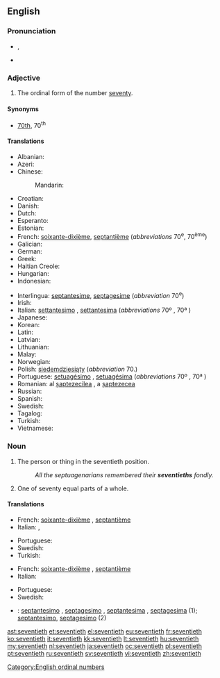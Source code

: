 ==English==

===Pronunciation===
* {{IPA|/ˈsɛvntiəθ/}}, {{X-SAMPA|/"sEvnti@T/}}
* {{hyphenation|sev|en|ti|eth}}

===Adjective===
{{en-adj|-}}

# The ordinal form of the number [[seventy]].

====Synonyms====
* [[70th]], 70<sup>th</sup>

====Translations====
{{trans-top|ordinal form of the number seventy (70)}}
* Albanian: {{t|sq|shtatëdhjetë}}
* Azeri: {{t|az|yetmişinci}}
* Chinese:
*: Mandarin: {{t|zh|第七十|tr=dì qīshí|sc=Hani}}
* Croatian: {{t|hr|sedamdeseti|sc=Cyrl}}
* Danish: {{t|da|halvfjerdsindstyvende}}
* Dutch: {{t|nl|zeventigste}}
* Esperanto: {{t|eo|sepdek}}
* Estonian: {{t|et|seitsmekümnes|sc=Cyrl}}
* French: {{qualifier|France|Quebec}} [[soixante-dixième]], {{qualifier|Belgium|Congo-Kinshasa|Switzerland}} [[septantième]] (''abbreviations'' 70<sup>e</sup>, 70<sup>ème</sup>)<!--Belgium, Switzerland, Congo-Kinshasa verified by Paul G on 2006-05-23-->
* Galician: {{t|gl|septuagésimo}}
* German: {{t|de|siebzigste}}
* Greek: {{t+|el|εβδομηκοστός|tr=evdomikostos}}
* Haitian Creole: {{tø|ht|swasant}}
* Hungarian: {{t|hu|hetvenedik}}
* Indonesian: {{t|id|ketujuhpuluh}}
{{trans-mid}}
* Interlingua: [[septantesime]], [[septagesime]] (''abbreviation'' 70<sup>e</sup>)
* Irish: {{t|ga|seachtó}}
* Italian: [[settantesimo]] {{m}}, [[settantesima]] {{f}} (''abbreviations'' 70º<!--note: this a superscript "o", not a degree symbol--> {{m}}, 70ª {{f}})
* Japanese: {{t|ja|第七十|tr=dai nana jū|sc=Jpan}}
* Korean: {{t+|ko|일흔째|tr=ilheunjjae |sc=Hang}}
* Latin: {{t|la|septuagesimus}}
* Latvian: {{t|lv|septiņdesmitais}}
* Lithuanian: {{t|lt|septyniasdešimtas}}
* Malay: {{t|ms|ketujuh puluh}}
* Norwegian: {{t|no|syttinde}}
* Polish: [[siedemdziesiąty]] (''abbreviation'' 70.)
* Portuguese: [[setuagésimo]] {{m}}, [[setuagésima]] {{f}} (''abbreviations'' 70º<!--note: this a superscript "o", not a degree symbol--> {{m}}, 70ª {{f}})
* Romanian: al [[șaptezecilea]] {{m}}, a [[șaptezecea]] {{f}}
* Russian: {{t|ru|семидесятый|tr=semidesyatyĭ|sc=Cyrl}}
* Spanish: {{t|es|septuagésimo}}
* Swedish: {{t+|sv|sjuttionde}}
* Tagalog: {{t|tl|pampitumpu}}
* Turkish: {{t|tr|yetmişinci}}
* Vietnamese: {{t|vi|thứ bảy mươi}}
{{trans-bottom}}

===Noun===
{{en-noun}}

# The person or thing in the seventieth position.
#: ''All the septuagenarians remembered their '''seventieths''' fondly.''
# One of seventy equal parts of a whole.

====Translations====
{{trans-top|the person or thing in the seventieth position}}
* French: {{qualifier|France, Quebec}} [[soixante-dixième]] {{m|f}}, {{qualifier|Belgium, Congo-Kinshasa, Switzerland}} [[septantième]] {{m|f}}<!--Belgium, Switzerland, Congo-Kinshasa verified by Paul G on 2006-05-23-->
* Italian: {{t-|it|settantesimo|m}}, {{t-|it|settantesima|f}}
{{trans-mid}}
* Portuguese: {{t+|pt|setuagésimo|m}}
* Swedish: {{t+|sv|sjuttionde|c}}
* Turkish: {{t|tr|yetmişinci}}
{{trans-bottom}}

{{trans-top|one of seventy equal parts of a whole}}
* French: {{qualifier|France|Quebec}} [[soixante-dixième]] {{m}}, {{qualifier|Belgium|Congo-Kinshasa|Switzerland}} [[septantième]] {{m}} <!--Belgium, Switzerland, Congo-Kinshasa verified by Paul G on 2006-05-23-->
* Italian: {{t-|it|settantesimo|m}}
{{trans-mid}}
* Portuguese: {{t+|pt|setuagésimo|m}}
* Swedish: {{t-|sv|sjuttiondel|c}}
{{trans-bottom}}

{{checktrans}}
* {{ttbc|ia}}: [[septantesimo]] {{m}}, [[septagesimo]] {{m}}, [[septantesima]] {{f}}, [[septagesima]] {{f}} (1); [[septantesimo]], [[septagesimo]] (2)

[[Category:English ordinal numbers]]

[[ast:seventieth]]
[[et:seventieth]]
[[el:seventieth]]
[[eu:seventieth]]
[[fr:seventieth]]
[[ko:seventieth]]
[[it:seventieth]]
[[kk:seventieth]]
[[lt:seventieth]]
[[hu:seventieth]]
[[my:seventieth]]
[[nl:seventieth]]
[[ja:seventieth]]
[[oc:seventieth]]
[[pl:seventieth]]
[[pt:seventieth]]
[[ru:seventieth]]
[[sv:seventieth]]
[[vi:seventieth]]
[[zh:seventieth]]